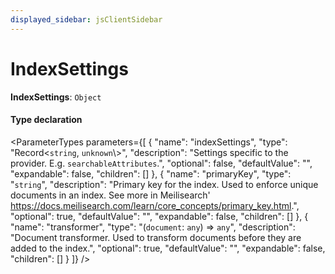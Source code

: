 ```yaml
---
displayed_sidebar: jsClientSidebar
---
```



# IndexSettings

 **IndexSettings**: `Object`

#### Type declaration

<ParameterTypes parameters={[
  {
    "name": "indexSettings",
    "type": "Record<`string`, `unknown`\\>",
    "description": "Settings specific to the provider. E.g. `searchableAttributes`.",
    "optional": false,
    "defaultValue": "",
    "expandable": false,
    "children": []
  },
  {
    "name": "primaryKey",
    "type": "`string`",
    "description": "Primary key for the index. Used to enforce unique documents in an index. See more in Meilisearch' https://docs.meilisearch.com/learn/core_concepts/primary_key.html.",
    "optional": true,
    "defaultValue": "",
    "expandable": false,
    "children": []
  },
  {
    "name": "transformer",
    "type": "(`document`: `any`) => `any`",
    "description": "Document transformer. Used to transform documents before they are added to the index.",
    "optional": true,
    "defaultValue": "",
    "expandable": false,
    "children": []
  }
]} />
